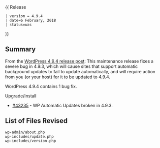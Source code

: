 {{Languages|
{{en|Version 4.9.4}}
{{ja|Version 4.9.4}}
}}
{{ Release
 | version = 4.9.4
 | date=6 February, 2018
 | status=was
}}
== Summary ==

From the [https://wordpress.org/news/2018/02/wordpress-4-9-4-maintenance-release/ WordPress 4.9.4 release post]: This maintenance release fixes a severe bug in 4.9.3, which will cause sites that support automatic background updates to fail to update automatically, and will require action from you (or your host) for it to be updated to 4.9.4.

WordPress 4.9.4 contains 1 bug fix.

Upgrade/Install
* [https://core.trac.wordpress.org/ticket/43235 #43235] - WP Automatic Updates broken in 4.9.3.

== List of Files Revised ==

<pre>
wp-admin/about.php
wp-includes/update.php
wp-includes/version.php
</pre>